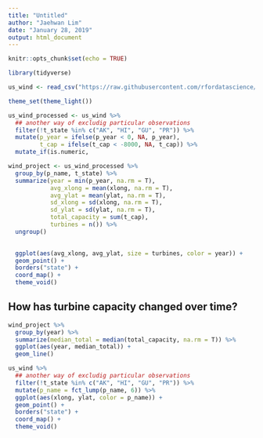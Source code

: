 ```yaml
---
title: "Untitled"
author: "Jaehwan Lim"
date: "January 28, 2019"
output: html_document
---
```


```r
knitr::opts_chunk$set(echo = TRUE)
```

```r
library(tidyverse)

us_wind <- read_csv("https://raw.githubusercontent.com/rfordatascience/tidytuesday/master/data/2018/2018-11-06/us_wind.csv")

theme_set(theme_light())

```

```r

us_wind_processed <- us_wind %>% 
  ## another way of excludig particular observations
  filter(!t_state %in% c("AK", "HI", "GU", "PR")) %>% 
  mutate(p_year = ifelse(p_year < 0, NA, p_year), 
         t_cap = ifelse(t_cap < -8000, NA, t_cap)) %>% 
  mutate_if(is.numeric, 

wind_project <- us_wind_processed %>% 
  group_by(p_name, t_state) %>% 
  summarize(year = min(p_year, na.rm = T), 
            avg_xlong = mean(xlong, na.rm = T), 
            avg_ylat = mean(ylat, na.rm = T),
            sd_xlong = sd(xlong, na.rm = T), 
            sd_ylat = sd(ylat, na.rm = T), 
            total_capacity = sum(t_cap),
            turbines = n()) %>% 
  ungroup()

 
  ggplot(aes(avg_xlong, avg_ylat, size = turbines, color = year)) + 
  geom_point() + 
  borders("state") +
  coord_map() + 
  theme_void()

```

## How has turbine capacity changed over time? 

```r
wind_project %>% 
  group_by(year) %>% 
  summarize(median_total = median(total_capacity, na.rm = T)) %>% 
  ggplot(aes(year, median_total)) + 
  geom_line()


```


```r
us_wind %>% 
  ## another way of excludig particular observations
  filter(!t_state %in% c("AK", "HI", "GU", "PR")) %>% 
  mutate(p_name = fct_lump(p_name, 6)) %>% 
  ggplot(aes(xlong, ylat, color = p_name)) + 
  geom_point() + 
  borders("state") +
  coord_map() + 
  theme_void()

```



